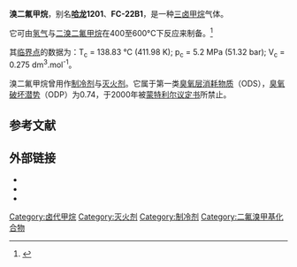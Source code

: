 {{chembox
| verifiedrevid = 429862040
| ImageFile = Bromodifluoromethane.png
| ImageSize = 120px
| IUPACName = Bromodifluoromethane
| OtherNames = Difluorobromomethane, Halon 1201, HBFC-22B1, FC-22B1, R-22B1, FM-100
| Section1 = {{Chembox Identifiers
|   ChemSpiderID_Ref = {{chemspidercite|correct|chemspider}}
| ChemSpiderID = 56193
| SMILES1 = BrC(F)F
| StdInChI_Ref = {{stdinchicite|correct|chemspider}}
| StdInChI = 1S/CHBrF2/c2-1(3)4/h1H
| StdInChIKey_Ref = {{stdinchicite|correct|chemspider}}
| StdInChIKey = GRCDJFHYVYUNHM-UHFFFAOYSA-N
| CASNo_Ref = {{cascite|correct|??}}
| CASNo = 1511-62-2
|   EINECS = 216-149-1
|   PubChem = 62407
|   SMILES = C(F)(F)Br
|   InChI = 1/CHBrF2/c2-1(3)4/h1H
  }}
| Section2 = {{Chembox Properties
|   Formula = CHBrF<sub>2</sub>
|   MolarMass = 130.92
|   Appearance = 气体
|   Density = 1.55 g/cm<sup>3</sup>（16 °C）
|   MeltingPt = -145 °C (128 K)
|   BoilingPt = -14.6 °C (258.6 K)
|   Solubility = 不可溶
|   SolubleOther = [[醇|醇]]、[[乙醚|乙醚]]
  }}
| Section3 = {{Chembox Hazards
|   MainHazards = 
|   FlashPt = 
|   Autoignition = 
  }}
}}
'''溴二氟甲烷'''，别名'''[[哈龙|哈龙]]1201'''、'''FC-22B1'''，是一种[[三卤甲烷|三卤甲烷]]气体。

它可由[[氢气|氢气]]与[[二溴二氟甲烷|二溴二氟甲烷]]在400至600°C下反应来制备。<ref>{{Cite web |url=http://www.wipo.int/pctdb/en/wo.jsp?wo=1991009000 |title=Method for the production of bromodifluoromethane |access-date=2011-12-25 |archive-url=https://web.archive.org/web/20071014012004/http://www.wipo.int/pctdb/en/wo.jsp?wo=1991009000 |archive-date=2007-10-14 |dead-url=yes }}</ref>

其[[临界点_(热力学)|临界点]]的数据为：T<sub>c</sub> = 138.83 °C (411.98 K); p<sub>c</sub> = 5.2 MPa (51.32 bar); V<sub>c</sub> = 0.275 dm<sup>3</sup>.mol<sup>-1</sup>。

溴二氟甲烷曾用作[[制冷剂|制冷剂]]与[[灭火剂|灭火剂]]。它属于第一类[[臭氧层消耗物质|臭氧层消耗物质]]（ODS），[[臭氧破坏潜势|臭氧破坏潜势]]（ODP）为0.74，于2000年被[[蒙特利尔议定书|蒙特利尔议定书]]所禁止。

== 参考文献 ==
{{Reflist}}

== 外部链接 ==
*{{cite journal |author=Ogata T, Kuwano S, Oe S |title=Microwave Spectrum, Nuclear Quadrupole Coupling Constants, and Structure of Bromodifluoromethane |journal=J Mol Spectrosc |volume=185 |issue=1 |pages=147–52 |pmid=9344805 |doi=10.1006/jmsp.1997.7381 |date=September 1997}}
*{{cite journal |author=Cox R.A., Simmons R.F. |title=The kinetics of the gas-phase thermal decomposition of bromodifluoromethane |journal=J. Chem. Soc. B |volume= |issue= |pages=1625–31 |year=1971 |doi=10.1039/J29710001625 |url=http://www.rsc.org/publishing/journals/article.asp?doi=j29710001625 |access-date=2011-12-25 |archive-date=2007-09-30 |archive-url=https://web.archive.org/web/20070930210644/http://www.rsc.org/publishing/journals/article.asp?doi=j29710001625 |dead-url=no }}
*{{cite journal |author=Plyler E.K., Acquista N. |title=Infrared Absorption Spectra of Five Halomethanes |journal=Journal of Research of the National Bureau of Standards |volume=48 |issue=1 |pages=92–7 |url=http://nvl.nist.gov/pub/nistpubs/jres/048/1/V48.N01.A12.pdf |format=PDF |id=Research Paper 2290 |date=January 1952 |deadurl=yes |archiveurl=https://web.archive.org/web/20061006190901/http://nvl.nist.gov/pub/nistpubs/jres/048/1/V48.N01.A12.pdf |archivedate=2006年10月6日 |df= }}

{{卤代甲烷}}

[[Category:卤代甲烷|Category:卤代甲烷]]
[[Category:灭火剂|Category:灭火剂]]
[[Category:制冷剂|Category:制冷剂]]
[[Category:二氟溴甲基化合物|Category:二氟溴甲基化合物]]